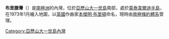 {{Coord|72|36|S|72|30|W|source:GNIS|display=title}}

'''布里滕灣'''（{{lang-en|Britten Inlet}}）是[[南極洲|南極洲]]的內灣，位於[[亞歷山大一世島|亞歷山大一世島]]南部，處於[[蒙泰韋爾迪半島|蒙泰韋爾迪半島]]，在1973年1月繪入地圖，以[[英國|英國]]作曲家[[本傑明·布里頓|本傑明·布里頓]]命名，現時由[[南極條約體系|南極條約體系]]管理。

{{DEFAULTSORT:Britten Inlet}}
[[Category:亞歷山大一世島內灣|Category:亞歷山大一世島內灣]]


{{AlexanderIsland-geo-stub}}
